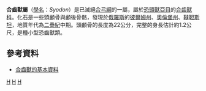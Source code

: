 {{Automatic Taxobox
| taxon = Syodon
| authority = Kutorga, 1838
| name = 合齒獸屬
| fossil_range = {{fossil_range|267|260}}
| image = Syodon DB.jpg
| image_caption = 
| type_species = '''合齒獸<br>''Syodon biarmicum'''''
| type_species_authority = Kutorga, 1838 
}}

'''合齒獸屬'''（[[學名|學名]]：''Syodon''）是已滅絕[[合弓綱|合弓綱]]的一屬，屬於[[恐頭獸亞目|恐頭獸亞目]]的[[合齒獸科|合齒獸科]]。化石是一些頭顱骨與顱後骨骼，發現於[[俄羅斯|俄羅斯]]的[[彼爾姆州|彼爾姆州]]、[[奧倫堡州|奧倫堡州]]、[[韃靼斯坦|韃靼斯坦]]，地質年代為[[二疊紀|二疊紀]]中期。頭顱骨的長度為22公分，完整的身長估計約1.2公尺，是種小型恐齒獸類。

==參考資料==
*[http://www.palaeocritti.com/by-group/dinocephalia/syodon 合齒獸的基本資料] {{Wayback|url=http://www.palaeocritti.com/by-group/dinocephalia/syodon |date=20160318231444 }}
{{獸孔目|E.}}
{{Taxonbar}}
[[Category:恐頭獸亞目|H]]
[[Category:二疊紀合弓類|H]]
[[Category:_1838年描述的分类群|H]]

{{synapsida-stub}}